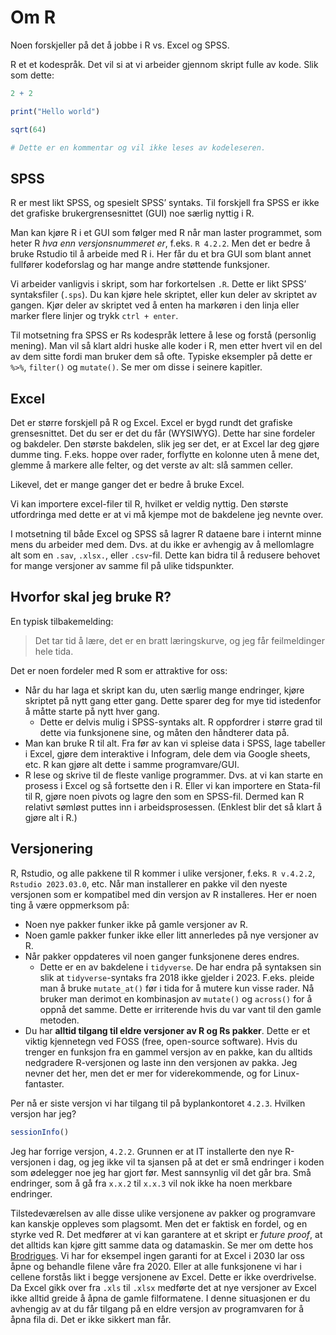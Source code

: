 # Om R

Noen forskjeller på det å jobbe i R vs. Excel og SPSS.

R et et kodespråk. Det vil si at vi arbeider gjennom skript fulle av kode. Slik som dette:

```r
2 + 2 

print("Hello world")

sqrt(64)

# Dette er en kommentar og vil ikke leses av kodeleseren.
```


## SPSS

R er mest likt SPSS, og spesielt SPSS' syntaks. Til forskjell fra SPSS er ikke det grafiske brukergrensesnittet (GUI) noe særlig nyttig i R.

Man kan kjøre R i et GUI som følger med R når man laster programmet, som heter R *hva enn versjonsnummeret er*, f.eks. `R 4.2.2`. Men det er bedre å bruke Rstudio til å arbeide med R i. Her får du et bra GUI som blant annet fullfører kodeforslag og har mange andre støttende funksjoner.

Vi arbeider vanligvis i skript, som har forkortelsen `.R`. Dette er likt SPSS' syntaksfiler (`.sps`). Du kan kjøre hele skriptet, eller kun deler av skriptet av gangen. Kjør deler av skriptet ved å enten ha markøren i den linja eller marker flere linjer og trykk `ctrl + enter`. 

Til motsetning fra SPSS er Rs kodespråk lettere å lese og forstå (personlig mening). Man vil så klart aldri huske alle koder i R, men etter hvert vil en del av dem sitte fordi man bruker dem så ofte. Typiske eksempler på dette er `%>%`, `filter()` og `mutate()`. Se mer om disse i seinere kapitler.

<!-- lenke -->

## Excel

Det er større forskjell på R og Excel. Excel er bygd rundt det grafiske grensesnittet. Det du ser er det du får (WYSIWYG). Dette har sine fordeler og bakdeler. Den største bakdelen, slik jeg ser det, er at Excel lar deg gjøre dumme ting. F.eks. hoppe over rader, forflytte en kolonne uten å mene det, glemme å markere alle felter, og det verste av alt: slå sammen celler. 

Likevel, det er mange ganger det er bedre å bruke Excel. 

Vi kan importere excel-filer til R, hvilket er veldig nyttig. Den største utfordringa med dette er at vi må kjempe mot de bakdelene jeg nevnte over. 

<!-- lenke -->

I motsetning til både Excel og SPSS så lagrer R dataene bare i internt minne mens du arbeider med dem. Dvs. at du ikke er avhengig av å mellomlagre alt som en `.sav`, `.xlsx.`, eller `.csv`-fil. Dette kan bidra til å redusere behovet for mange versjoner av samme fil på ulike tidspunkter.

## Hvorfor skal jeg bruke R?

En typisk tilbakemelding:

> Det tar tid å lære, det er en bratt læringskurve, og jeg får feilmeldinger hele tida.

Det er noen fordeler med R som er attraktive for oss:

- Når du har laga et skript kan du, uten særlig mange endringer, kjøre skriptet på nytt gang etter gang. Dette sparer deg for mye tid istedenfor å måtte starte på nytt hver gang.
  - Dette er delvis mulig i SPSS-syntaks alt. R oppfordrer i større grad til dette via funksjonene sine, og måten den håndterer data på.
- Man kan bruke R til alt. Fra før av kan vi spleise data i SPSS, lage tabeller i Excel, gjøre dem interaktive i Infogram, dele dem via Google sheets, etc. R kan gjøre alt dette i samme programvare/GUI. 
- R lese og skrive til de fleste vanlige programmer. Dvs. at vi kan starte en prosess i Excel og så fortsette den i R. Eller vi kan importere en Stata-fil til R, gjøre noen pivots og lagre den som en SPSS-fil. Dermed kan R relativt sømløst puttes inn i arbeidsprosessen. (Enklest blir det så klart å gjøre alt i R.)

## Versjonering

R, Rstudio, og alle pakkene til R kommer i ulike versjoner, f.eks. `R v.4.2.2`, `Rstudio 2023.03.0`, etc. Når man installerer en pakke vil den nyeste versjonen som er kompatibel med din versjon av R installeres. Her er noen ting å være oppmerksom på: <!-- cannot get links to work -->

- Noen nye pakker funker ikke på gamle versjoner av R.
- Noen gamle pakker funker ikke eller litt annerledes på nye versjoner av R.
- Når pakker oppdateres vil noen ganger funksjonene deres endres.
  - Dette er en av bakdelene i `tidyverse`. De har endra på syntaksen sin slik at `tidyverse`-syntaks fra 2018 ikke gjelder i 2023. F.eks. pleide man å bruke `mutate_at()` før i tida for å mutere kun visse rader. Nå bruker man derimot en kombinasjon av `mutate()` og `across()` for å oppnå det samme. Dette er irriterende hvis du var vant til den gamle metoden.
- Du har **alltid tilgang til eldre versjoner av R og Rs pakker**. Dette er et viktig kjennetegn ved FOSS (free, open-source software). Hvis du trenger en funksjon fra en gammel versjon av en pakke, kan du alltids nedgradere R-versjonen og laste inn den versjonen av pakka. Jeg nevner det her, men det er mer for viderekommende, og for Linux-fantaster.

Per nå er siste versjon vi har tilgang til på byplankontoret `4.2.3`. Hvilken versjon har jeg?

```r
sessionInfo()
```

Jeg har forrige versjon, `4.2.2`. Grunnen er at IT installerte den nye R-versjonen i dag, og jeg ikke vil ta sjansen på at det er små endringer i koden som ødelegger noe jeg har gjort før. Mest sannsynlig vil det går bra. Små endringer, som å gå fra `x.x.2` til `x.x.3` vil nok ikke ha noen merkbare endringer.

Tilstedeværelsen av alle disse ulike versjonene av pakker og programvare kan kanskje oppleves som plagsomt. Men det er faktisk en fordel, og en styrke ved R. Det medfører at vi kan garantere at et skript er *future proof*, at det alltids kan kjøre gitt samme data og datamaskin. Se mer om dette hos [Brodrigues](https://www.brodrigues.co/blog/2022-11-16-open_source_repro/). Vi har for eksempel ingen garanti for at Excel i 2030 lar oss åpne og behandle filene våre fra 2020. Eller at alle funksjonene vi har i cellene forstås likt i begge versjonene av Excel. Dette er ikke overdrivelse. Da Excel gikk over fra `.xls` til `.xlsx` medførte det at nye versjoner av Excel ikke alltid greide å åpna de gamle filformatene. I denne situasjonen er du avhengig av at du får tilgang på en eldre versjon av programvaren for å åpna fila di. Det er ikke sikkert man får. 